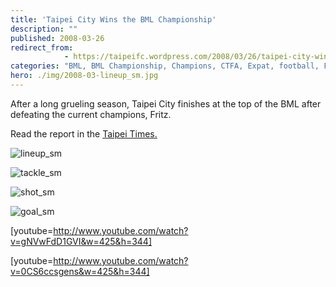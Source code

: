 ```yaml
---
title: 'Taipei City Wins the BML Championship'
description: ""
published: 2008-03-26
redirect_from: 
            - https://taipeifc.wordpress.com/2008/03/26/taipei-city-wins-the-bml-championship/
categories: "BML, BML Championship, Champions, CTFA, Expat, football, Fritz, soccer, Taipei, Taipei City FC, Taiwan, vs. Fritz F.C."
hero: ./img/2008-03-lineup_sm.jpg
---
```

After a long grueling season, Taipei City finishes at the top of the BML after defeating the current champions, Fritz.

Read the report in the [Taipei Times.](http://www.taipeitimes.com/News/sport/archives/2008/03/25/2003407070)

![](http://taipeifc.files.wordpress.com/2008/03/lineup_sm.jpg "lineup_sm")

![](http://taipeifc.files.wordpress.com/2008/03/tackle_sm.jpg "tackle_sm")

![](http://taipeifc.files.wordpress.com/2008/03/shot_sm.jpg "shot_sm")

![](http://taipeifc.files.wordpress.com/2008/03/goal_sm.jpg "goal_sm")

\[youtube=http://www.youtube.com/watch?v=gNVwFdD1GVI&w=425&h=344]

\[youtube=http://www.youtube.com/watch?v=0CS6ccsgens&w=425&h=344]
